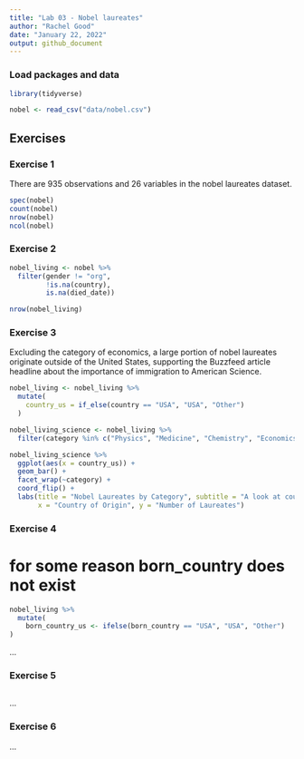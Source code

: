 ```yaml
---
title: "Lab 03 - Nobel laureates"
author: "Rachel Good"
date: "January 22, 2022"
output: github_document
---
```


### Load packages and data

```r
library(tidyverse) 
```

```r
nobel <- read_csv("data/nobel.csv")
```

## Exercises

### Exercise 1

There are 935 observations and 26 variables in the nobel laureates dataset.

```r
spec(nobel)
count(nobel)
nrow(nobel)
ncol(nobel)
```

### Exercise 2

```r
nobel_living <- nobel %>%
  filter(gender != "org",
         !is.na(country),
         is.na(died_date))

nrow(nobel_living)
```

### Exercise 3

Excluding the category of economics, a large portion of nobel laureates originate outside of the United States, supporting the Buzzfeed article headline about the importance of immigration to American Science. 

```r
nobel_living <- nobel_living %>%
  mutate(
    country_us = if_else(country == "USA", "USA", "Other")
  )
```

```r
nobel_living_science <- nobel_living %>%
  filter(category %in% c("Physics", "Medicine", "Chemistry", "Economics"))
```

```r
nobel_living_science %>% 
  ggplot(aes(x = country_us)) +
  geom_bar() +
  facet_wrap(~category) +
  coord_flip() +
  labs(title = "Nobel Laureates by Category", subtitle = "A look at country origin",
       x = "Country of Origin", y = "Number of Laureates")
```

### Exercise 4
# for some reason born_country does not exist
```r
nobel_living %>% 
  mutate(
    born_country_us <- ifelse(born_country == "USA", "USA", "Other")
)
```
...

### Exercise 5
```r

```
...

### Exercise 6

...

